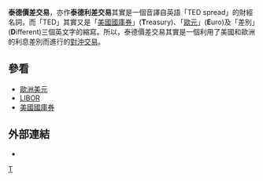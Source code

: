 '''泰德價差交易'''，亦作'''泰德利差交易'''其實是一個音譯自英語「TED spread」的財經名詞，而「TED」其實又是「[[美國國庫券|美國國庫券]]」('''T'''reasury)、「[[歐元|歐元]]」('''E'''uro)及「差別」('''D'''ifferent)三個英文字的縮寫。所以，泰德價差交易其實是一個利用了美國和歐洲的利息差別而進行的[[對沖交易|對沖交易]]。

== 參看 ==
* [[歐洲美元|歐洲美元]]
* [[LIBOR|LIBOR]]
* [[美國國庫券|美國國庫券]]

== 外部連結 ==
* 

[[category:金融|T]]